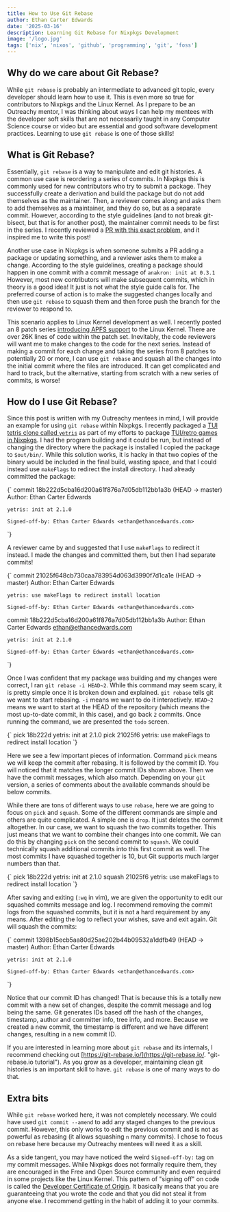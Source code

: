 ```yaml
---
title: How to Use Git Rebase
author: Ethan Carter Edwards
date: '2025-03-16'
description: Learning Git Rebase for Nixpkgs Development
image: '/logo.jpg'
tags: ['nix', 'nixos', 'github', 'programming', 'git', 'foss']
---
```

## Why do we care about Git Rebase?

While `git rebase` is probably an intermediate to advanced git topic, every developer
should learn how to use it. This is even more so true for contributors to Nixpkgs and
the Linux Kernel. As I prepare to be an Outreachy mentor, I was thinking about ways I
can help my mentees with the developer soft skills that are not necessarily taught in
any Computer Science course or video but are essential and good software development
practices. Learning to use `git rebase` is one of those skills!

## What is Git Rebase?

Essentially, `git rebase` is a way to manipulate and edit git histories. A common
use case is reordering a series of commits. In Nixpkgs this is commonly used for new
contributors who try to submit a package. They successfully create a derivation and
build the package but do not add themselves as the maintainer. Then, a reviewer comes
along and asks them to add themselves as a maintainer, and they do so, but as a
separate commit. However, according to the style guidelines (and to not break
git-bisect, but that is for another post), the maintainer commit needs to be first in
the series. I recently reviewed a [PR with this exact problem](https://github.com/NixOS/nixpkgs/pull/389852 "Use of Git Rebase in the wild!"), and it inspired me to
write this post!

Another use case in Nixpkgs is when someone submits a PR adding a package or updating
something, and a reviewer asks them to make a change. According to the style guidelines,
creating a package should happen in one commit with a commit message of `anakron: init at 0.3.1`
However, most new contributors will make subsequent commits, which in theory is a good idea!
It just is not what the style guide calls for. The preferred course of action is to make
the suggested changes locally and then use `git rebase` to squash them and then force push
the branch for the reviewer to respond to.

This scenario applies to Linux Kernel development as well. I recently posted an 8 patch series
[introducing APFS support](https://lore.kernel.org/lkml/20250314-apfs-v1-0-ddfaa6836b5c@ethancedwards.com/ "APFS Patch Series") to the Linux Kernel. There are over 26K lines of code within
the patch set. Inevitably, the code reviewers will want me to make changes to the code for
the next series. Instead of making a commit for each change and taking the series from 8 patches
to potentially 20 or more, I can use `git rebase` and squash all the changes into the initial
commit where the files are introduced. It can get complicated and hard to track, but the
alternative, starting from scratch with a new series of commits, is worse!

## How do I use Git Rebase?

Since this post is written with my Outreachy mentees in mind, I will provide an example
for using `git rebase` within Nixpkgs. I recently packaged a [TUI tetris clone called `yetris`](https://github.com/NixOS/nixpkgs/pull/388319 "Yetris PR")
as part of my efforts to package [TUI/retro games in Nixpkgs](https://github.com/NixOS/nixpkgs/issues/380688 "Issue Tracker").
I had the program building and it could be run, but instead of changing the directory where
the package is installed I copied the package to `$out/bin/`. While this solution works,
it is hacky in that two copies of the binary would be included in the final build, wasting
space, and that I could instead use `makeFlags` to redirect the install directory. I had
already committed the package:

<SyntaxHighlighter>
{`
commit 18b222d5cba16d200a61f876a7d05db112bb1a3b (HEAD -> master)
Author: Ethan Carter Edwards <ethan@ethancedwards.com>

    yetris: init at 2.1.0

    Signed-off-by: Ethan Carter Edwards <ethan@ethancedwards.com>
`}
</SyntaxHighlighter>

A reviewer came by and suggested that I use `makeFlags` to redirect it instead. I made
the changes and committed them, but then I had separate commits!

<SyntaxHighlighter>
{`
commit 21025f648cb730caa783954d063d3990f7d1ca1e (HEAD -> master)
Author: Ethan Carter Edwards <ethan@ethancedwards.com>

    yetris: use makeFlags to redirect install location

    Signed-off-by: Ethan Carter Edwards <ethan@ethancedwards.com>

commit 18b222d5cba16d200a61f876a7d05db112bb1a3b
Author: Ethan Carter Edwards <ethan@ethancedwards.com>

    yetris: init at 2.1.0

    Signed-off-by: Ethan Carter Edwards <ethan@ethancedwards.com>
`}
</SyntaxHighlighter>

Once I was confident that my package was building and my changes were correct, I ran
`git rebase -i HEAD~2`. While this command may seem scary, it is pretty simple once
it is broken down and explained. `git rebase` tells git we want to start rebasing.
`-i` means we want to do it interactively. `HEAD~2` means we want to start at the HEAD
of the repository (which means the most up-to-date commit, in this case), and go back `2`
commits. Once running the command, we are presented the `todo` screen.

<SyntaxHighlighter>
{`
pick 18b222d yetris: init at 2.1.0
pick 21025f6 yetris: use makeFlags to redirect install location
`}
</SyntaxHighlighter>

Here we see a few important pieces of information. Command `pick` means we will keep the
commit after rebasing. It is followed by the commit ID. You will noticed that it
matches the longer commit IDs shown above. Then we have the commit messages, which
also match. Depending on your `git` version, a series of comments about the available
commands should be below commits.

While there are tons of different ways to use `rebase`, here we are going to focus
on `pick` and `squash`. Some of the different commands are simple and others are quite
complicated. A simple one is `drop`. It just deletes the commit altogether.
In our case, we want to squash the two commits together.
This just means that we want to combine their changes into one commit. We can do this
by changing `pick` on the second commit to `squash`. We could technically squash additional
commits into this first commit as well. The most commits I have squashed together is
10, but Git supports much larger numbers than that.

<SyntaxHighlighter>
{`
pick 18b222d yetris: init at 2.1.0
squash 21025f6 yetris: use makeFlags to redirect install location
`}
</SyntaxHighlighter>

After saving and exiting (`:wq` in vim), we are given the opportunity to edit our
squashed commits message and log. I recommend removing the commit logs from the squashed
commits, but it is not a hard requirement by any means. After editing the log to reflect
your wishes, save and exit again. Git will squash the commits:

<SyntaxHighlighter>
{`
commit 1398b15ecb5aa80d25ae202b44b09532a1ddfb49 (HEAD -> master)
Author: Ethan Carter Edwards <ethan@ethancedwards.com>

    yetris: init at 2.1.0

    Signed-off-by: Ethan Carter Edwards <ethan@ethancedwards.com>
`}
</SyntaxHighlighter>

Notice that our commit ID has changed! That is because this is a totally new commit
with a new set of changes, despite the commit message and log being the same. Git
generates IDs based off the hash of the changes, timestamp, author and committer info,
tree info, and more. Because we created a new commit, the timestamp is different and we
have different changes, resulting in a new commit ID.

If you are interested in learning more about `git rebase` and its internals, I recommend
checking out [https://git-rebase.io/](https://git-rebase.io/. "git-rebase.io tutorial").
As you grow as a developer, maintaining clean git histories is an important skill to have.
`git rebase` is one of many ways to do that.

## Extra bits

While `git rebase` worked here, it was not completely necessary. We could have used
`git commit --amend` to add any staged changes to the previous commit. However, this
only works to edit the previous commit and is not as powerful as rebasing (it allows squashing
`n` many commits). I chose to focus on rebase here because my Outreachy mentees will
need it as a skill.

As a side tangent, you may have noticed the weird `Signed-off-by:` tag on my commit
messages. While Nixpkgs does not formally require them, they are encouraged in the
Free and Open Source community and even required in some projects like the Linux Kernel.
This pattern of "signing off" on code is called the [Developer Certificate of Origin](https://developercertificate.org/). It
basically means that you are guaranteeing that you wrote the code and that you did not
steal it from anyone else. I recommend getting in the habit of adding it to your commits.
